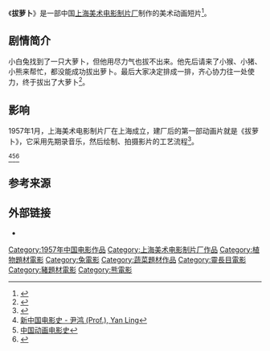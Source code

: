 {{Infobox Film
|片名          = 拔萝卜
|其他名称      = 
|图像          = 
|图像说明      = 
|导演          = [[钱家骏|钱家骏]]
|监制          = 
|制片          = 
|编剧          = [[马国亮|马国亮]]{{cn}}
|剧本          = 
|故事          = 
|原著          = 《{{le|The Gigantic Turnip}}》
|旁白          = 
|统筹          = 
|主演          = 
|分级          = 
|副标题        = 
|主题曲        = 
|片头曲        = 
|片尾曲        = 
|配乐          = 陈歌辛
|摄影          = 葛方雄
|剪辑          = 李开基
|制片商        = [[上海美术电影制片厂|上海美术电影制片厂]]
|发行商        = 
|上映日期      = 1957年
|发行日期      = 
|片长          = 10分钟
|产地          = {{CHNML}}
|语言          = [[汉语普通话|汉语普通话]]
|官方网站      = 
|预算          = 
|票房          = 
|前集          = 
|续集          = 
|中国大陆片名  = 
|香港片名      = 
|澳门片名      = 
|台湾片名      = 
|新马片名      = 
|sarft_id    = <!-- 公映许可号码 -->
|amg_id      = <!-- AMG（All Media Guide）ID -->
|imdb_id     = <!-- IMDB（互联网电影数据库）ID -->
}}
《'''拔萝卜'''》是一部中国[[上海美术电影制片厂|上海美术电影制片厂]]制作的美术动画短片<ref>{{Cite book|title=动画艺术辞典|last=孙立军主编|first=|publisher=北京：中国国际广播出版社|year=2005.09|isbn=7-5078-2301-6|location=|pages=27-28}}</ref>。

==剧情简介==
小白兔找到了一只大萝卜，但他用尽力气也拔不出来。他先后请来了小猴、小猪、小熊来帮忙，都没能成功拔出萝卜。最后大家决定排成一排，齐心协力往一处使力，终于拔出了大萝卜<ref>{{Cite book|title=征途 走向百年的中国动画 卷2 中国动画史 2|last=王六一主编|first=|publisher=北京：三辰影库音像出版社|year=2012.12|isbn=7-83000-125-1|location=|pages=45-46}}</ref>。
==影响==
1957年1月，上海美术电影制片厂在上海成立，建厂后的第一部动画片就是《拔萝卜》，它采用先期录音乐，然后绘制、拍摄影片的工艺流程<ref>{{cite book|author1=中央文献出版社|title=中国电影编年纪事: 综合卷, 第 2 卷|date=2005|isbn=9787507319590|pages=525-527|url=https://books.google.com/books?id=-Z16AAAAIAAJ&q=美术片+拔萝卜|accessdate=2018-02-06}}</ref>。

<ref>[https://books.google.com/books?id=jOR8AAAAIAAJ&q=%E7%BE%8E%E6%9C%AF%E7%89%87+%E6%8B%94%E8%90%9D%E5%8D%9C 新中国电影史 - 尹鸿 (Prof.), Yan Ling]</ref><ref>[https://books.google.com/books?id=-PoUAQAAMAAJ&q=%E7%BE%8E%E6%9C%AF%E7%89%87+%E6%8B%94%E8%90%9D%E5%8D%9C 中国动画电影史]</ref><ref>{{cite web|author1=新华日报|title=王蒙：文学，让一个民族更富创造力|url=http://book.people.com.cn/GB/69361/10407321.html|website=人民网|accessdate=2018-02-06|date=2009年11月19日|archive-url=https://web.archive.org/web/20180206190346/http://book.people.com.cn/GB/69361/10407321.html|archive-date=2018年2月6日|dead-url=yes}}</ref>

==参考来源==
{{reflist}}

==外部链接==
*{{douban}}
{{上海美术电影制片厂1950年代作品}}

[[Category:1957年中国电影作品|Category:1957年中国电影作品]]
[[Category:上海美术电影制片厂作品|Category:上海美术电影制片厂作品]]
[[Category:植物題材電影|Category:植物題材電影]]
[[Category:兔電影|Category:兔電影]]
[[Category:蔬菜題材作品|Category:蔬菜題材作品]]
[[Category:靈長目電影|Category:靈長目電影]]
[[Category:豬題材電影|Category:豬題材電影]]
[[Category:熊電影|Category:熊電影]]